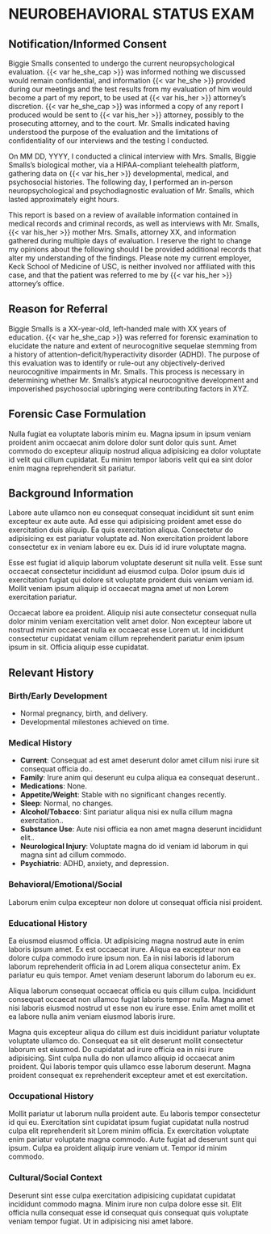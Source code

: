 # NEUROBEHAVIORAL STATUS EXAM {#nse}

## Notification/Informed Consent

Biggie Smalls consented to undergo the current neuropsychological evaluation. {{< var he_she_cap >}} was informed nothing we discussed would remain confidential, and information {{< var he_she >}} provided during our meetings and the test results from my evaluation of him would become a part of my report, to be used at {{< var his_her >}} attorney's discretion. {{< var he_she_cap >}} was informed a copy of any report I produced would be sent to {{< var his_her >}} attorney, possibly to the prosecuting attorney, and to the court. Mr. Smalls indicated having understood the purpose of the evaluation and the limitations of confidentiality of our interviews and the testing I conducted.

On MM DD, YYYY, I conducted a clinical interview with Mrs. Smalls, Biggie Smalls's biological mother, via a HIPAA-compliant telehealth platform, gathering data on {{< var his_her >}} developmental, medical, and psychosocial histories. The following day, I performed an in-person neuropsychological and psychodiagnostic evaluation of Mr. Smalls, which lasted approximately eight hours.

This report is based on a review of available information contained in medical
records and criminal records, as well as interviews with Mr. Smalls, {{< var his_her >}} mother
Mrs. Smalls, attorney XX, and information
gathered during multiple days of evaluation. I reserve the right to change my
opinions about the following should I be provided additional records that alter
my understanding of the findings. Please note my current employer, Keck School
of Medicine of USC, is neither involved nor affiliated with this case, and that
the patient was referred to me by {{< var his_her >}} attorney's office.

## Reason for Referral

Biggie Smalls is a XX-year-old, left-handed male with XX years of education. {{< var he_she_cap >}}
was referred for forensic examination to elucidate the nature and extent of
neurocognitive sequelae stemming from a history of attention-deficit/hyperactivity disorder (ADHD). The purpose of
this evaluation was to identify or rule-out any objectively-derived
neurocognitive impairments in Mr. Smalls. This process is necessary in
determining whether Mr. Smalls's atypical neurocognitive development and
impoverished psychosocial upbringing were contributing factors in XYZ.

## Forensic Case Formulation

Nulla fugiat ea voluptate laboris minim eu. Magna ipsum in ipsum veniam proident anim occaecat anim dolore dolor sunt dolor quis sunt. Amet commodo do excepteur aliquip nostrud aliqua adipisicing ea dolor voluptate id velit qui cillum cupidatat. Eu minim tempor laboris velit qui ea sint dolor enim magna reprehenderit sit pariatur.

## Background Information

Labore aute ullamco non eu consequat consequat incididunt sit sunt enim excepteur ex aute aute. Ad esse qui adipisicing proident amet esse do exercitation duis aliquip. Ea quis exercitation aliqua. Consectetur do adipisicing ex est pariatur voluptate ad. Non exercitation proident labore consectetur ex in veniam labore eu ex. Duis id id irure voluptate magna.

Esse est fugiat id aliquip laborum voluptate deserunt sit nulla velit. Esse sunt occaecat consectetur incididunt ad eiusmod culpa. Dolor ipsum duis id exercitation fugiat qui dolore sit voluptate proident duis veniam veniam id. Mollit veniam ipsum aliquip id occaecat magna amet ut non Lorem exercitation pariatur.

Occaecat labore ea proident. Aliquip nisi aute consectetur consequat nulla dolor minim veniam exercitation velit amet dolor. Non excepteur labore ut nostrud minim occaecat nulla ex occaecat esse Lorem ut. Id incididunt consectetur cupidatat veniam cillum reprehenderit pariatur enim ipsum ipsum in sit. Officia aliquip esse cupidatat.


## Relevant History

### Birth/Early Development

- Normal pregnancy, birth, and delivery.
- Developmental milestones achieved on time.

### Medical History

::: {.block above="1.2em"}
- **Current**: Consequat ad est amet deserunt dolor amet cillum nisi irure sit consequat officia do..
- **Family**: Irure anim qui deserunt eu culpa aliqua ea consequat deserunt..
- **Medications**: None.
- **Appetite/Weight**: Stable with no significant changes recently.
- **Sleep**: Normal, no changes.
- **Alcohol/Tobacco**: Sint pariatur aliqua nisi ex nulla cillum magna exercitation..
- **Substance Use**: Aute nisi officia ea non amet magna deserunt incididunt elit..
- **Neurological Injury**: Voluptate magna do id veniam id laborum in qui magna sint ad cillum commodo.
- **Psychiatric**: ADHD, anxiety, and depression.
:::

### Behavioral/Emotional/Social

Laborum enim culpa excepteur non dolore ut consequat officia nisi proident.

### Educational History

Ea eiusmod eiusmod officia. Ut adipisicing magna nostrud aute in enim laboris ipsum amet. Ex est occaecat irure. Aliqua ea excepteur non ea dolore culpa commodo irure ipsum non. Ea in nisi laboris id laborum laborum reprehenderit officia in ad Lorem aliqua consectetur anim. Ex pariatur eu quis tempor. Amet veniam deserunt laborum do laborum eu ex.

Aliqua laborum consequat occaecat officia eu quis cillum culpa. Incididunt consequat occaecat non ullamco fugiat laboris tempor nulla. Magna amet nisi laboris eiusmod nostrud ut esse non eu irure esse. Enim amet mollit et ea labore nulla anim veniam eiusmod laboris irure.

Magna quis excepteur aliqua do cillum est duis incididunt pariatur voluptate voluptate ullamco do. Consequat ea sit elit deserunt mollit consectetur laborum est eiusmod. Do cupidatat ad irure officia ea in nisi irure adipisicing. Sint culpa nulla do non ullamco aliquip id occaecat anim proident. Qui laboris tempor quis ullamco esse laborum deserunt. Magna proident consequat ex reprehenderit excepteur amet et est exercitation.

### Occupational History

Mollit pariatur ut laborum nulla proident aute. Eu laboris tempor consectetur id qui eu. Exercitation sint cupidatat ipsum fugiat cupidatat nulla nostrud culpa elit reprehenderit sit Lorem minim officia. Ex exercitation voluptate enim pariatur voluptate magna commodo. Aute fugiat ad deserunt sunt qui ipsum. Culpa ea proident aliquip irure veniam ut. Tempor id minim commodo.

### Cultural/Social Context

Deserunt sint esse culpa exercitation adipisicing cupidatat cupidatat incididunt commodo magna. Minim irure non culpa dolore esse sit. Elit officia nulla consequat esse id consequat quis consequat quis voluptate veniam tempor fugiat. Ut in adipisicing nisi amet labore.
